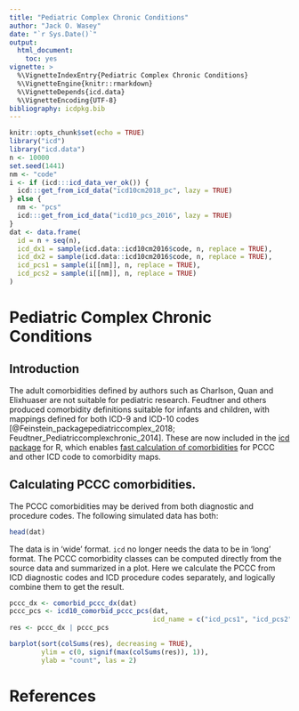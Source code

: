 ```yaml
---
title: "Pediatric Complex Chronic Conditions"
author: "Jack O. Wasey"
date: "`r Sys.Date()`"
output:
  html_document:
    toc: yes
vignette: >
  %\VignetteIndexEntry{Pediatric Complex Chronic Conditions}
  %\VignetteEngine{knitr::rmarkdown}
  %\VignetteDepends{icd.data}
  %\VignetteEncoding{UTF-8}
bibliography: icdpkg.bib
---
```

```r
knitr::opts_chunk$set(echo = TRUE)
library("icd")
library("icd.data")
n <- 10000
set.seed(1441)
nm <- "code"
i <- if (icd:::icd_data_ver_ok()) {
  icd:::get_from_icd_data("icd10cm2018_pc", lazy = TRUE)
} else {
  nm <- "pcs"
  icd:::get_from_icd_data("icd10_pcs_2016", lazy = TRUE)
}
dat <- data.frame(
  id = n + seq(n),
  icd_dx1 = sample(icd.data::icd10cm2016$code, n, replace = TRUE),
  icd_dx2 = sample(icd.data::icd10cm2016$code, n, replace = TRUE),
  icd_pcs1 = sample(i[[nm]], n, replace = TRUE),
  icd_pcs2 = sample(i[[nm]], n, replace = TRUE)
)
```

# Pediatric Complex Chronic Conditions

## Introduction

The adult comorbidities defined by authors such as Charlson, Quan and Elixhuaser are not suitable for pediatric research. Feudtner and others produced comorbidity definitions suitable for infants and children, with mappings defined for both ICD-9 and ICD-10 codes [@Feinstein_packagepediatriccomplex_2018; Feudtner_Pediatriccomplexchronic_2014]. These are now included in the [icd package](https://cran.r-project.org/package=icd) for R, which enables [fast calculation of comorbidities](introduction.html) for PCCC and other ICD code to comorbidity maps.

## Calculating PCCC comorbidities.

The PCCC comorbidities may be derived from both diagnostic and procedure codes. The following simulated data has both:

```r
head(dat)
```
The data is in 'wide' format. `icd` no longer needs the data to be in 'long' format. The PCCC comorbidity classes can be computed directly from the source data and summarized in a plot. Here we calculate the PCCC from ICD diagnostic codes and ICD procedure codes separately, and logically combine them to get the result.
```r
pccc_dx <- comorbid_pccc_dx(dat)
pccc_pcs <- icd10_comorbid_pccc_pcs(dat,
                                    icd_name = c("icd_pcs1", "icd_pcs2"))
res <- pccc_dx | pccc_pcs
```

```r
barplot(sort(colSums(res), decreasing = TRUE),
        ylim = c(0, signif(max(colSums(res)), 1)),
        ylab = "count", las = 2)
```

# References
